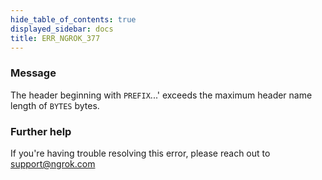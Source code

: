 ```yaml
---
hide_table_of_contents: true
displayed_sidebar: docs
title: ERR_NGROK_377
---
```


### Message

The header beginning with `PREFIX`...' exceeds the maximum header name length of `BYTES` bytes.

### Further help

If you're having trouble resolving this error, please reach out to [support@ngrok.com](mailto:support@ngrok.com?subject=Help%20with%20ERR_NGROK_377)

